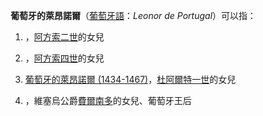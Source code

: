 '''葡萄牙的萊昂諾爾'''（[[葡萄牙語|葡萄牙語]]：''Leonor de Portugal''）可以指：
# {{le|葡萄牙的萊昂諾爾 (1211-1231)|Eleanor of Portugal, Queen of Denmark}}，[[阿方索二世_(葡萄牙)|阿方索二世]]的女兒
# {{le|葡萄牙的萊昂諾爾 (1328-1348)|Eleanor of Portugal, Queen of Aragon}}，[[阿方索四世_(葡萄牙)|阿方索四世]]的女兒
# [[葡萄牙的萊昂諾爾_(1434-1467)|葡萄牙的萊昂諾爾 (1434-1467)]]，[[杜阿爾特一世_(葡萄牙)|杜阿爾特一世]]的女兒
# {{le|維塞烏的萊昂諾爾|Eleanor of Viseu}}，維塞烏公爵[[費爾南多_(維塞烏公爵)|費爾南多]]的女兒、葡萄牙王后
{{Disambiguation|P|Cat=八字以上人名译名消歧义}}